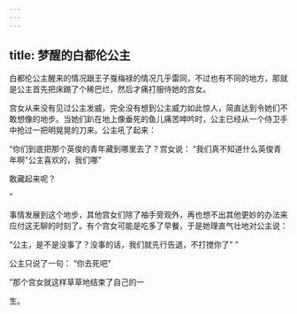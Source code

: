 ```yaml
---
---
---
```

title: 梦醒的白都伦公主
---



白都伦公主醒来的情况跟王子戛梅禄的情况几乎雷同，不过也有不同的地方，那就是公主首先把床踢了个稀巴烂，然后才痛打服侍她的宫女。

宫女从来没有见过公主发威，完全没有想到公主威力如此惊人，简直达到令她们不敢想像的地步。当她们趴在地上像垂死的鱼儿痛苦呻吟时，公主已经从一个侍卫手中抢过一把明晃晃的刀来。公主吼了起来：

“你们到底把那个英俊的青年藏到哪里去了？宫女说：
“我们真不知道什么英俊青年啊"公主喜欢的，我们哪”

敢藏起来呢？

”

事情发展到这个地步，其他宫女们除了袖手旁观外，再也想不出其他更妙的办法来应付这无聊的时刻了。有个宫女可能是吃多了早餐，于是她理直气壮地对公主说：

“公主，是不是没事了？没事的话，我们就先行告退，不打搅你了"
”

公主只说了一句：
“你去死吧"

”那个宫女就这样草草地结束了自己的一

生。